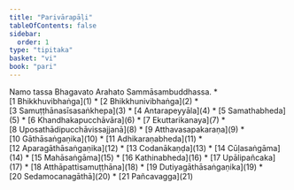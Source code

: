 ```yaml
---
title: "Parivārapāḷi"
tableOfContents: false
sidebar:
  order: 1
type: "tipitaka"
basket: "vi"
book: "pari"
---
```


<Paragraph number="1" type="center" book="pari">
Namo tassa Bhagavato Arahato Sammāsambuddhassa.

</Paragraph>

<TableOfContents book="pari">
* [1 Bhikkhuvibhaṅga](1)
* [2 Bhikkhunivibhaṅga](2)
* [3 Samuṭṭhānasīsasaṅkhepa](3)
* [4 Antarapeyyāla](4)
* [5 Samathabheda](5)
* [6 Khandhakapucchāvāra](6)
* [7 Ekuttarikanaya](7)
* [8 Uposathādipucchāvissajjanā](8)
* [9 Atthavasapakaraṇa](9)
* [10 Gāthāsaṅgaṇika](10)
* [11 Adhikaraṇabheda](11)
* [12 Aparagāthāsaṅgaṇika](12)
* [13 Codanākaṇḍa](13)
* [14 Cūḷasaṅgāma](14)
* [15 Mahāsaṅgāma](15)
* [16 Kathinabheda](16)
* [17 Upālipañcaka](17)
* [18 Atthāpattisamuṭṭhāna](18)
* [19 Dutiyagāthāsaṅgaṇika](19)
* [20 Sedamocanagāthā](20)
* [21 Pañcavagga](21)
</TableOfContents>

